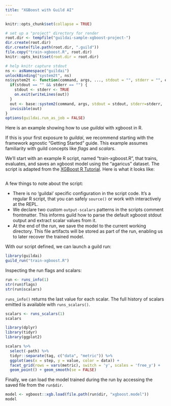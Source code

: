 ```yaml
---
title: "XGBoost with Guild AI"
---
```


```r
knitr::opts_chunk$set(collapse = TRUE)

# set up a "project" directory for render
root.dir <- tempfile("guildai-sample-xgboost-project-")
dir.create(root.dir)
dir.create(file.path(root.dir, ".guild"))
file.copy("train-xgboost.R", root.dir)
knitr::opts_knit$set(root.dir = root.dir)

# help knitr capture stdout
ns <- asNamespace("guildai")
unlockBinding("system2t", ns)
ns$system2t <- function(command, args, ..., stdout = "", stderr = "", echo_cmd) {
  if(stdout == "" && stderr == "") {
    stdout <- stderr <- TRUE
    on.exit(writeLines(out))
  }
  out <- base::system2(command, args, stdout = stdout, stderr=stderr, ...)
  invisible(out)
}
options(guildai.run_as_job = FALSE)
```

Here is an example showing how to use *guildai* with xgboost in R.

If this is your first exposure to *guildai*, we recommend starting with
the framework agnostic "Getting Started" guide. This example assumes
familiarity with guild concepts like *flags* and *scalars*.

We'll start with an example R script, named "train-xgboost.R", that
trains, evaluates, and saves an xgboost model using the "agaricus"
dataset. The script is adapted from the [XGBoost R
Tutorial](https://xgboost.readthedocs.io/en/stable/R-package/xgboostPresentation.html).
Here is what it looks like:

```r
```

A few things to note about the script:

-   There is no 'guildai' specific configuration in the script code.
    It's a regular R script, that you can safely `source()` or work with
    interactively at the REPL.
-   We declare two custom `output-scalars` patterns in the scripts
    comment frontmatter. This informs guild how to parse the default
    xgboost stdout output and extract scalar values from it.
-   At the end of the run, we save the model to the current working
    directory. This file artifacts will be stored as part of the run,
    enabling us to later recover the trained model.

With our script defined, we can launch a guild run:

```r
library(guildai)
guild_run("train-xgboost.R")
```

Inspecting the run flags and scalars:

```r
run <- runs_info(1)
str(run$flags)
str(run$scalars)
```

`runs_info()` returns the last value for each scalar. The full history
of scalars emitted is available with `runs_scalars()`.

```r
scalars <- runs_scalars(1)
scalars
```

```r
library(dplyr)
library(tidyr)
library(ggplot2)

scalars %>%
  select(-path) %>%
  tidyr::separate(tag, c("data", "metric")) %>%
  ggplot(aes(x = step, y = value, color = data)) +
  facet_grid(rows = vars(metric), switch = 'y', scales = 'free_y') +
  geom_point() + geom_smooth(se = FALSE)
```

Finally, we can load the model trained during the run by accessing the
saved file from the `run$dir`.

```r
model <- xgboost::xgb.load(file.path(run$dir, "xgboost.model"))
model
```
